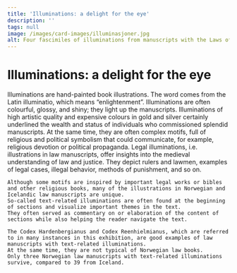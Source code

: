 ```yaml
---
title: 'Illuminations: a delight for the eye'
description: ''
tags: null
image: /images/card-images/illuminasjoner.jpg
alt: Four fascimiles of illuminations from manuscripts with the Laws of the Land.
---
```



# Illuminations: a delight for the eye

<Container stil="initial side">
    Illuminations are hand-painted book illustrations. 
    The word comes from the Latin illuminatio, which means “enlightenment”. 
    Illuminations are often colourful, glossy, and shiny; they light up the manuscripts. 
    Illuminations of high artistic quality and expensive colours in gold and silver certainly underlined the wealth and status of individuals who commissioned splendid manuscripts. 
    At the same time, they are often complex motifs, full of religious and political symbolism that could communicate, for example, religious devotion or political propaganda. 
    Legal illuminations, i.e. 
    illustrations in law manuscripts, offer insights into the medieval understanding of law and justice. 
    They depict rulers and lawmen, examples of legal cases, illegal behavior, methods of punishment, and so on. 
    
    Although some motifs are inspired by important legal works or bibles and other religious books, many of the illustrations in Norwegian and Icelandic law manuscripts are unique. 
    So-called text-related illuminations are often found at the beginning of sections and visualize important themes in the text. 
    They often served as commentary on or elaboration of the content of sections while also helping the reader navigate the text. 
    
    The Codex Hardenbergianus and Codex Reenhielmianus, which are referred to in many instances in this exhibition, are good examples of law manuscripts with text-related illuminations. 
    At the same time, they are not typical of Norwegian law books. 
    Only three Norwegian law manuscripts with text-related illuminations survive, compared to 39 from Iceland.
</Container>

<Figure
    image="/images/kristendomsbolken/DigimanusHardenberg.jpg"
    title="An illumination from the Codex Hardenbergianus showing the king delivering the book of the Laws of the Land to a royal magistrate"
    alt="A manuskript illumination with an enthroned king who gives a book to a man who stands."
>
</Figure>
